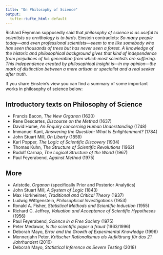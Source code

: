 ```yaml
---
title: "On Philosophy of Science"
output:
  tufte::tufte_html: default
---
```


Richard Feynman supposedly said that *philosophy of science is as useful to scientists as ornithology is to birds*. Einstein contradicts: *So many people today—and even professional scientists—seem to me like somebody who has seen thousands of trees but has never seen a forest. A knowledge of the historic and philosophical background gives that kind of independence from prejudices of his generation from which most scientists are suffering. This independence created by philosophical insight is—in my opinion—the mark of distinction between a mere artisan or specialist and a real seeker after truth*.

If you share Einstein's view you can find a summary of some important works in philosophy of science below:

## Introductory texts on Philosophy of Science

* Francis Bacon, *The New Organon* (1620)
* Rene Descartes, *Discourse on the Method* (1637)
* David Hume, *An Enquiry concerning Human Understanding* (1748)
* Immanuel Kant, *Answering the Question: What Is Enlightenment?* (1784)
* John Stuart Mill, *On Liberty* (1859)
* Karl Popper, *The Logic of Scientific Discovery* (1934)
* Thomas Kuhn, *The Structure of Scientific Revolutions* (1962)
* Rudolf Carnap, *The Logical Structure of the World* (1967)
* Paul Feyerabend, *Against Method* (1975)

## More

* Aristotle, *Organon* (specifically Prior and Posterior Analytics)
* John Stuart Mill, *A System of Logic* (1843)
* Max Horkheimer, *Traditional and Critical Theory* (1937)
* Ludwig Wittgenstein, *Philosophical Investigations* (1953)
* Ronald A. Fisher, *Statistical Methods and Scientific Induction* (1955)
* Richard C. Jeffrey, *Valuation and Acceptance of Scientific Hypotheses* (1956)
* Paul Feyerabend, *Science in a Free Society* (1975)
* Peter Medawar, *Is the scientific paper a fraud* (1963/1996)
* Deborah Mayo, *Error and the Growth of Experimental Knowledge* (1996)
* Monnerjahn Peter, *Kritischer Rationalismus als Aufklärung für das 21. Jahrhundert* (2016)
* Deborah Mayo, *Statistical Inference as Severe Testing* (2018)
